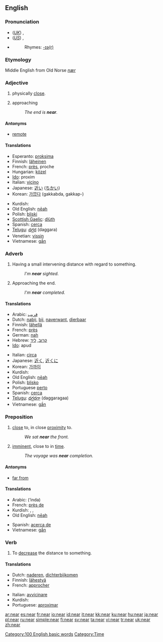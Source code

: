 {{wikipedia}}
==English==

{{rank|means|thus|order|285|near|public|others|anything}}

===Pronunciation===
*(''[[Received Pronunciation|UK]]'') {{IPA|/nɪə/}}, {{SAMPA|/nI@/}}
*(''[[General American|US]]'') {{IPA|/nɪɚ/}}, {{SAMPA|/nI@`/}}
*{{audio|en-us-near.ogg|Audio (US)}}
*:Rhymes: [[Rhymes:English:-ɪə(r)|-ɪə(r)]]

===Etymology===
Middle English from Old Norse ''[[nær]]''

===Adjective===
{{en-adj|er}}

# {{context|of an animate or inanimate object}} physically [[close]].
# {{context|of an event}} approaching
#: ''The end is '''near'''.''

====Antonyms====
*[[remote]]

====Translations====
{{trans-top|physically close}}
*Esperanto: [[proksima]]
*Finnish: [[läheinen]]
*French: [[près]], proche
*Hungarian: [[közel]]
*[[Ido]]: proxim
*Italian: [[vicino]]
*Japanese: [[近い]] ([[ちかい]])
*Korean: [[가깝다]] (gakkabda, gakkap-)
{{trans-mid}}
*Kurdish: {{KUchar|[[نزیک]]}}
*Old English: [[neah|nēah]]
*Polish: [[bliski]]
*[[Scottish Gaelic]]: [[dlùth]]
*Spanish: [[cerca]]
*[[Telugu]]: [[దగ్గర]] (daggara)
*Venetian: [[vissin]]
*Vietnamese: [[gần]]
{{trans-bottom}}

===Adverb===
{{en-adv|er}}

# Having a small intervening distance with regard to something.
#: ''I'm '''near''' sighted.''
# {{rfv-sense}} Approaching the end.
#: ''I'm '''near''' completed.''

====Translations====
{{trans-top|Having a small intervening distance with regard to something.}}
*Arabic: [[قريب]]
*Dutch: [[nabij]], [[bij]], [[naverwant]], [[dierbaar]]
*Finnish: [[lähellä]]
*French: [[près]]
*German: [[nah]]
*Hebrew: [[קרוב]], [[ליד]]
*[[Ido]]: apud
{{trans-mid}}
*Italian: [[circa]]
*Japanese: [[近く]], [[近くに]]
*Korean: [[가까이]]
*Kurdish: {{KUchar|[[نزیک]]}}
*Old English: [[neah|nēah]]
*Polish: [[blisko]]
*Portuguese [[perto]]
*Spanish: [[cerca]]
*[[Telugu]]: [[దగ్గరగా]] (daggaragaa)
*Vietnamese: [[gần]]
{{trans-bottom}}

===Preposition===
{{infl|en|preposition}}

# [[close]] to, in close [[proximity]] to.
#: ''We sat '''near''' the front.''
# [[imminent]], close to in [[time]].
#: ''The voyage was '''near''' completion.''

====Antonyms====
*[[far from]]

====Translations====
{{top}}
*Arabic: {{ARchar|[[عند]]}} (‘inda)
*French: [[près de]]
*Kurdish: {{KUchar|[[نزیک]]}}, {{KUchar|[[ته‌نیشت]]}}, {{KUchar|[[ته‌ک]]}}
*Old English: [[neah|nēah]]
{{mid}}
*Spanish: [[acerca de]]
*Vietnamese: [[gần]]
{{bottom}}

===Verb===
{{en-verb}}

# To [[decrease]] the distance to something.

====Translations====
{{top}}
*Dutch: [[naderen]], [[dichterbijkomen]]
*Finnish: [[lähestyä]]
*French: [[approcher]]
{{mid}}
*Italian: [[avvicinare]]
*Kurdish: {{KUchar|[[نزیک بوونه‌وه‌]]}}
*Portuguese: [[aproximar]]
{{bottom}}

[[Category:100 English basic words]]
[[Category:Time]]

[[ar:near]]
[[es:near]]
[[fr:near]]
[[io:near]]
[[id:near]]
[[it:near]]
[[kk:near]]
[[ku:near]]
[[hu:near]]
[[ja:near]]
[[pl:near]]
[[ru:near]]
[[simple:near]]
[[fi:near]]
[[sv:near]]
[[ta:near]]
[[vi:near]]
[[tr:near]]
[[uk:near]]
[[zh:near]]